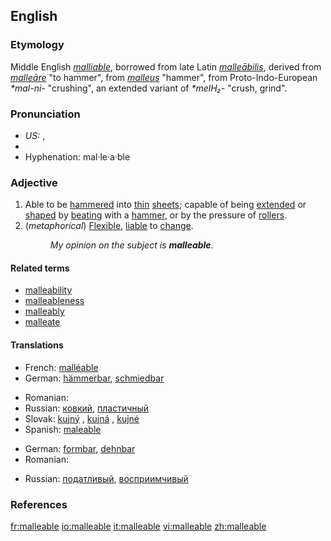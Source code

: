 ==English==

===Etymology===
Middle English ''[[malliable]]'', borrowed from late Latin ''[[malleabilis|malleābilis]]'', derived from ''[[malleare|malleāre]]'' "to hammer", from ''[[malleus]]'' "hammer", from Proto-Indo-European ''*mal-ni-'' "crushing", an extended variant of ''*melH₂-'' "crush, grind".

===Pronunciation===
*''US:'' {{IPA|/ˈmæliəbəl/}}, {{SAMPA|/"m{li@b@l/}}
*{{audio|en-us-malleable.ogg|Audio (US)}}
*Hyphenation: mal·le·a·ble

===Adjective===
{{en-adj}}

# Able to be [[hammer]]ed into [[thin]] [[sheet]]s; capable of being [[extend]]ed or [[shape]]d by [[beat]]ing with a [[hammer]], or by the pressure of [[roller]]s.
# (''metaphorical'') [[flexible|Flexible]], [[liable]] to [[change]].
#: ''My opinion on the subject is '''malleable'''.''

====Related terms====
*[[malleability]]
*[[malleableness]]
*[[malleably]]
*[[malleate]]

====Translations====
{{trans-top|able to be hammered into thin sheets}}
*French: [[malléable]]
*German: [[hämmerbar]], [[schmiedbar]]
{{trans-mid}}
*Romanian: {{trad|ro|maleabil}}
*Russian: [[ковкий]], [[пластичный]]
*Slovak: [[kujný]] {{m}}, [[kujná]] {{f}}, [[kujné]] {{n}}
*Spanish: [[maleable]]
{{trans-bottom}}

{{trans-top|liable to change}}
*German: [[formbar]], [[dehnbar]]
*Romanian: {{trad|ro|maleabil}}
{{trans-mid}}
*Russian: [[податливый]], [[восприимчивый]]
{{trans-bottom}}

===References===
{{R:Webster 1913}}

[[fr:malleable]]
[[io:malleable]]
[[it:malleable]]
[[vi:malleable]]
[[zh:malleable]]